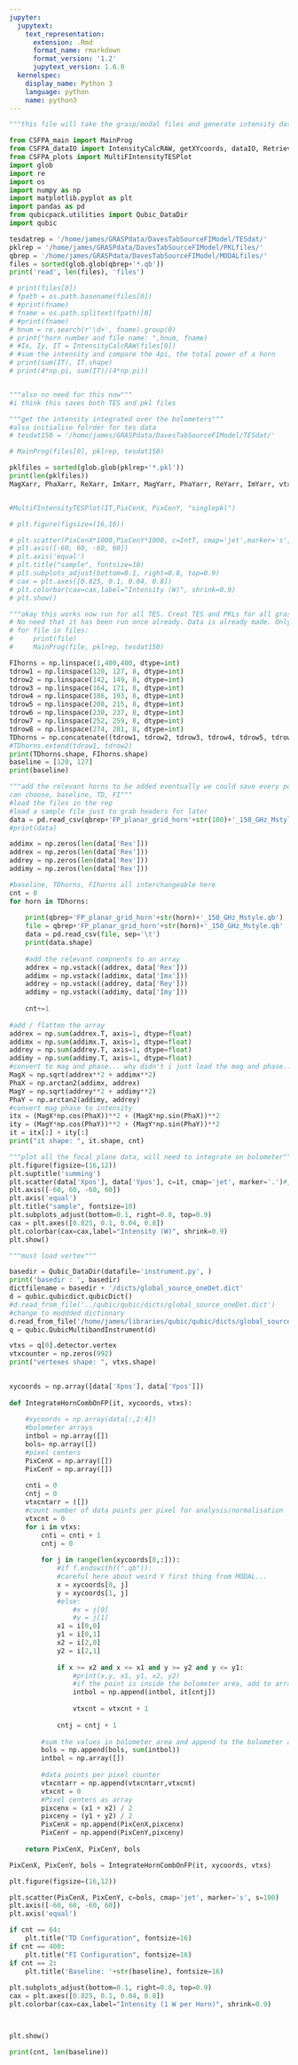 ```yaml
---
jupyter:
  jupytext:
    text_representation:
      extension: .Rmd
      format_name: rmarkdown
      format_version: '1.2'
      jupytext_version: 1.6.0
  kernelspec:
    display_name: Python 3
    language: python
    name: python3
---
```


```python
"""this file will take the grasp/modal files and generate intensity data for the detectors"""
```

```python
from CSFPA_main import MainProg
from CSFPA_dataIO import IntensityCalcRAW, getXYcoords, dataIO, RetrieveVars
from CSFPA_plots import MultiFIntensityTESPlot
import glob
import re
import os
import numpy as np
import matplotlib.pyplot as plt
import pandas as pd
from qubicpack.utilities import Qubic_DataDir
import qubic
```

```python
tesdatrep = '/home/james/GRASPdata/DavesTabSourceFIModel/TESdat/'
pklrep = '/home/james/GRASPdata/DavesTabSourceFIModel/PKLfiles/'
qbrep = '/home/james/GRASPdata/DavesTabSourceFIModel/MODALfiles/'
files = sorted(glob.glob(qbrep+'*.qb'))
print('read', len(files), 'files')
```

```python
# print(files[0])
# fpath = os.path.basename(files[0])
# #print(fname)
# fname = os.path.splitext(fpath)[0]
# #print(fname)
# hnum = re.search(r'\d+', fname).group(0)
# print("horn number and file name: ",hnum, fname)
# #Ix, Iy, IT = IntensityCalcRAW(files[0])
# #sum the intensity and compare the 4pi, the total power of a horn
# print(sum(IT), IT.shape)
# print(4*np.pi, sum(IT)/(4*np.pi))
```

```python

```

```python
"""also no need for this now"""
#i think this saves both TES and pkl files 

"""get the intensity integrated over the bolometers"""
#also initialise folrder for tes data
# tesdat150 = '/home/james/GRASPdata/DavesTabSourceFIModel/TESdat/'

# MainProg(files[0], pklrep, tesdat150)
```

```python
pklfiles = sorted(glob.glob(pklrep+'*.pkl'))
print(len(pklfiles))
MagXarr, PhaXarr, ReXarr, ImXarr, MagYarr, PhaYarr, ReYarr, ImYarr, vtxcntarr, PixCenX, PixCenY, IntX, IntY, IntT, Ix, Iy, IT, xycoords, filename, freq = RetrieveVars(pklfiles[0])


#MultiFIntensityTESPlot(IT,PixCenX, PixCenY, "singlepkl")
```

```python
# plt.figure(figsize=(16,16))

# plt.scatter(PixCenX*1000,PixCenY*1000, c=IntT, cmap='jet',marker='s', s=200)
# plt.axis([-60, 60, -60, 60])
# plt.axis('equal')
# plt.title("sample", fontsize=10)
# plt.subplots_adjust(bottom=0.1, right=0.8, top=0.9)
# cax = plt.axes([0.825, 0.1, 0.04, 0.8])
# plt.colorbar(cax=cax,label="Intensity (W)", shrink=0.9)
# plt.show()
```

```python
"""okay this works now run for all TES. Creat TES and PKLs for all grasp/modal data"""
# No need that it has been run once already. Data is already made. Only run if you need to create the data.
# for file in files:
#     print(file)
#     MainProg(file, pklrep, tesdat150)
```

```python
FIhorns = np.linspace(1,400,400, dtype=int)
tdrow1 = np.linspace(120, 127, 8, dtype=int)
tdrow2 = np.linspace(142, 149, 8, dtype=int)
tdrow3 = np.linspace(164, 171, 8, dtype=int)
tdrow4 = np.linspace(186, 193, 8, dtype=int)
tdrow5 = np.linspace(208, 215, 8, dtype=int)
tdrow6 = np.linspace(230, 237, 8, dtype=int)
tdrow7 = np.linspace(252, 259, 8, dtype=int)
tdrow8 = np.linspace(274, 281, 8, dtype=int)
TDhorns = np.concatenate((tdrow1, tdrow2, tdrow3, tdrow4, tdrow5, tdrow6, tdrow7, tdrow8))
#TDhorns.extend(tdrow1, tdrow2)
print(TDhorns.shape, FIhorns.shape)
baseline = [120, 127]
print(baseline)
```

```python
"""add the relevant horns to be added eventually we could save every possible combination
can choose, baseline, TD, FI"""
#load the files in the rep 
#load a sample file just to grab headers for later
data = pd.read_csv(qbrep+'FP_planar_grid_horn'+str(100)+'_150_GHz_Mstyle.qb', sep='\t')
#print(data)

addimx = np.zeros(len(data['Rex']))
addrex = np.zeros(len(data['Rex']))
addrey = np.zeros(len(data['Rex']))
addimy = np.zeros(len(data['Rex']))

#baseline, TDhorns, FIhorns all interchangeable here
cnt = 0
for horn in TDhorns:
    
    print(qbrep+'FP_planar_grid_horn'+str(horn)+'_150_GHz_Mstyle.qb')
    file = qbrep+'FP_planar_grid_horn'+str(horn)+'_150_GHz_Mstyle.qb'
    data = pd.read_csv(file, sep='\t')
    print(data.shape)
    
    #add the relevant compnents to an array
    addrex = np.vstack((addrex, data['Rex']))
    addimx = np.vstack((addimx, data['Imx']))
    addrey = np.vstack((addrey, data['Rey']))
    addimy = np.vstack((addimy, data['Imy']))
    
    cnt+=1
    
#add / flatten the array
addrex = np.sum(addrex.T, axis=1, dtype=float)
addimx = np.sum(addimx.T, axis=1, dtype=float)
addrey = np.sum(addrey.T, axis=1, dtype=float)
addimy = np.sum(addimy.T, axis=1, dtype=float)
#convert to mag and phase... why didn't i just load the mag and phase...?
MagX = np.sqrt(addrex**2 + addimx**2)
PhaX = np.arctan2(addimx, addrex)
MagY = np.sqrt(addrey**2 + addimy**2)
PhaY = np.arctan2(addimy, addrey)
#convert mag phase to intensity
itx = (MagX*np.cos(PhaX))**2 + (MagX*np.sin(PhaX))**2
ity = (MagY*np.cos(PhaY))**2 + (MagY*np.sin(PhaY))**2
it = itx[:] + ity[:]
print("it shape: ", it.shape, cnt)
```

```python
"""plot all the focal plane data, will need to integrate on bolometer"""
plt.figure(figsize=(16,12))
plt.suptitle('summing')
plt.scatter(data['Xpos'], data['Ypos'], c=it, cmap='jet', marker='.')#, s=1)
plt.axis([-60, 60, -60, 60])
plt.axis('equal')
plt.title("sample", fontsize=10)
plt.subplots_adjust(bottom=0.1, right=0.8, top=0.9)
cax = plt.axes([0.825, 0.1, 0.04, 0.8])
plt.colorbar(cax=cax,label="Intensity (W)", shrink=0.9)
plt.show()
```

```python
"""must load vertex"""

basedir = Qubic_DataDir(datafile='instrument.py', ) 
print('basedir : ', basedir)
dictfilename = basedir + '/dicts/global_source_oneDet.dict'
d = qubic.qubicdict.qubicDict()
#d.read_from_file('../qubic/qubic/dicts/global_source_oneDet.dict')
#change to moddded dictionary
d.read_from_file('/home/james/libraries/qubic/qubic/dicts/global_source_oneDetFI.dict')
q = qubic.QubicMultibandInstrument(d)

vtxs = q[0].detector.vertex
vtxcounter = np.zeros(992)
print("vertexes shape: ", vtxs.shape)
    

xycoords = np.array([data['Xpos'], data['Ypos']])
    
def IntegrateHornCombOnFP(it, xycoords, vtxs):
    
    #xycoords = np.array(data[:,2:4])
    #bolometer arrays
    intbol = np.array([])
    bols= np.array([])
    #pixel centers
    PixCenX = np.array([])
    PixCenY = np.array([])
    
    cnti = 0
    cntj = 0
    vtxcntarr = ([])
    #count number of data points per pixel for analysis/normalisation
    vtxcnt = 0  
    for i in vtxs:
        cnti = cnti + 1
        cntj = 0
        
        for j in range(len(xycoords[0,:])):
            #if f.endswith((".qb")):
            #careful here about weird Y first thing from MODAL...
            x = xycoords[0, j]
            y = xycoords[1, j]
            #else:                
                #x = j[0]
                #y = j[1]
            x1 = i[0,0]
            y1 = i[0,1]
            x2 = i[2,0]
            y2 = i[2,1]
            
            if x >= x2 and x <= x1 and y >= y2 and y <= y1:
                #print(x,y, x1, y1, x2, y2)
                #if the point is inside the bolometer area, add to array
                intbol = np.append(intbol, it[cntj])
                
                vtxcnt = vtxcnt + 1
                
            cntj = cntj + 1
            
        #sum the values in bolometer area and append to the bolometer array
        bols = np.append(bols, sum(intbol))
        intbol = np.array([])
        
        #data points per pixel counter
        vtxcntarr = np.append(vtxcntarr,vtxcnt)
        vtxcnt = 0 
        #Pixel centers as array
        pixcenx = (x1 + x2) / 2        
        pixceny = (y1 + y2) / 2
        PixCenX = np.append(PixCenX,pixcenx)
        PixCenY = np.append(PixCenY,pixceny)
        
    return PixCenX, PixCenY, bols

PixCenX, PixCenY, bols = IntegrateHornCombOnFP(it, xycoords, vtxs)
```

```python
plt.figure(figsize=(16,12))

plt.scatter(PixCenX, PixCenY, c=bols, cmap='jet', marker='s', s=100)
plt.axis([-60, 60, -60, 60])
plt.axis('equal')

if cnt == 64:
    plt.title("TD Configuration", fontsize=16)
if cnt == 400:
    plt.title("FI Configuration", fontsize=16)
if cnt == 2:
    plt.title('Baseline: '+str(baseline), fontsize=16)
    
plt.subplots_adjust(bottom=0.1, right=0.8, top=0.9)
cax = plt.axes([0.825, 0.1, 0.04, 0.8])
plt.colorbar(cax=cax,label="Intensity (1 W per Horn)", shrink=0.9)



plt.show()
```

```python
print(cnt, len(baseline))
```

```python

```
